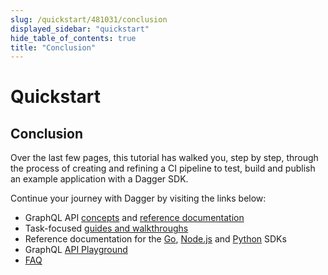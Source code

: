```yaml
---
slug: /quickstart/481031/conclusion
displayed_sidebar: "quickstart"
hide_table_of_contents: true
title: "Conclusion"
---
```


# Quickstart


## Conclusion

Over the last few pages, this tutorial has walked you, step by step, through the process of creating and refining a CI pipeline to test, build and publish an example application with a Dagger SDK.

Continue your journey with Dagger by visiting the links below:

- GraphQL API [concepts](../api/975146-concepts.mdx) and [reference documentation](https://docs.dagger.io/api/reference)
- Task-focused [guides and walkthroughs](../guides.mdx)
- Reference documentation for the [Go](https://pkg.go.dev/dagger.io/dagger), [Node.js](../sdk/nodejs/reference/modules.md) and [Python](https://dagger-io.readthedocs.org/) SDKs
- GraphQL [API Playground](../api/282105-playground.md)
- [FAQ](../faq.md)
